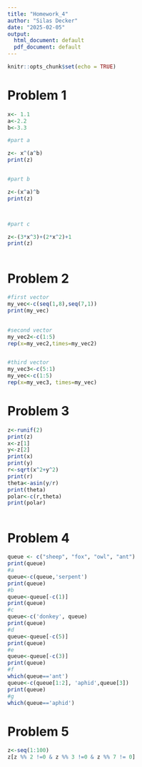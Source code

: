 ---
title: "Homework_4"
author: "Silas Decker"
date: "2025-02-05"
output:
  html_document: default
  pdf_document: default
---

```{r setup, include=FALSE}
knitr::opts_chunk$set(echo = TRUE)
```

# Problem 1 

```{r}
x<- 1.1
a<-2.2
b<-3.3

#part a 

z<- x^(a^b)
print(z)


#part b 

z<-(x^a)^b
print(z)



#part c

z<-(3*x^3)+(2*x^2)+1
print(z)



```

# Problem 2

```{r}
#first vector
my_vec<-c(seq(1,8),seq(7,1))    
print(my_vec)

 
#second vector
my_vec2<-c(1:5)
rep(x=my_vec2,times=my_vec2)


#third vector 
my_vec3<-c(5:1)
my_vec<-c(1:5)
rep(x=my_vec3, times=my_vec)


```
# Problem 3

```{r}
z<-runif(2)
print(z)
x<-z[1]
y<-z[2]
print(x)
print(y)
r<-sqrt(x^2+y^2)
print(r)
theta<-asin(y/r)
print(theta)
polar<-c(r,theta)
print(polar)



```

# Problem 4

```{r}
queue <- c("sheep", "fox", "owl", "ant")
print(queue)
#a
queue<-c(queue,'serpent')
print(queue)
#b
queue<-queue[-c(1)]
print(queue)
#c
queue<-c('donkey', queue)
print(queue)
#d
queue<-queue[-c(5)]
print(queue)
#e
queue<-queue[-c(3)]
print(queue)
#f
which(queue=='ant')
queue<-c(queue[1:2], 'aphid',queue[3])
print(queue)
#g
which(queue=='aphid')


```



# Problem 5


```{r}

z<-seq(1:100)
z[z %% 2 !=0 & z %% 3 !=0 & z %% 7 != 0]


```
